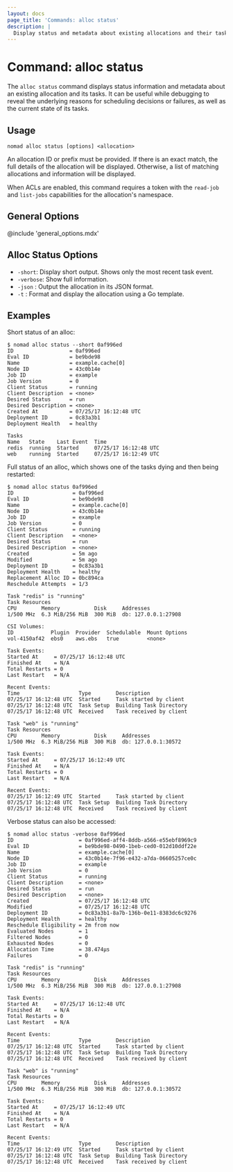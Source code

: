 ```yaml
---
layout: docs
page_title: 'Commands: alloc status'
description: |
  Display status and metadata about existing allocations and their tasks.
---
```


# Command: alloc status

The `alloc status` command displays status information and metadata
about an existing allocation and its tasks. It can be useful while
debugging to reveal the underlying reasons for scheduling decisions or
failures, as well as the current state of its tasks.

## Usage

```plaintext
nomad alloc status [options] <allocation>
```

An allocation ID or prefix must be provided. If there is an exact match, the
full details of the allocation will be displayed. Otherwise, a list of matching
allocations and information will be displayed.

When ACLs are enabled, this command requires a token with the `read-job` and
`list-jobs` capabilities for the allocation's namespace.

## General Options

@include 'general_options.mdx'

## Alloc Status Options

- `-short`: Display short output. Shows only the most recent task event.
- `-verbose`: Show full information.
- `-json` : Output the allocation in its JSON format.
- `-t` : Format and display the allocation using a Go template.

## Examples

Short status of an alloc:

```shell-session
$ nomad alloc status --short 0af996ed
ID                  = 0af996ed
Eval ID             = be9bde98
Name                = example.cache[0]
Node ID             = 43c0b14e
Job ID              = example
Job Version         = 0
Client Status       = running
Client Description  = <none>
Desired Status      = run
Desired Description = <none>
Created At          = 07/25/17 16:12:48 UTC
Deployment ID       = 0c83a3b1
Deployment Health   = healthy

Tasks
Name   State    Last Event  Time
redis  running  Started     07/25/17 16:12:48 UTC
web    running  Started     07/25/17 16:12:49 UTC
```

Full status of an alloc, which shows one of the tasks dying and then being restarted:

```shell-session
$ nomad alloc status 0af996ed
ID                   = 0af996ed
Eval ID              = be9bde98
Name                 = example.cache[0]
Node ID              = 43c0b14e
Job ID               = example
Job Version          = 0
Client Status        = running
Client Description   = <none>
Desired Status       = run
Desired Description  = <none>
Created              = 5m ago
Modified             = 5m ago
Deployment ID        = 0c83a3b1
Deployment Health    = healthy
Replacement Alloc ID = 0bc894ca
Reschedule Attempts  = 1/3

Task "redis" is "running"
Task Resources
CPU        Memory           Disk     Addresses
1/500 MHz  6.3 MiB/256 MiB  300 MiB  db: 127.0.0.1:27908

CSI Volumes:
ID            Plugin  Provider  Schedulable  Mount Options
vol-4150af42  ebs0    aws.ebs   true         <none>

Task Events:
Started At     = 07/25/17 16:12:48 UTC
Finished At    = N/A
Total Restarts = 0
Last Restart   = N/A

Recent Events:
Time                   Type        Description
07/25/17 16:12:48 UTC  Started     Task started by client
07/25/17 16:12:48 UTC  Task Setup  Building Task Directory
07/25/17 16:12:48 UTC  Received    Task received by client

Task "web" is "running"
Task Resources
CPU        Memory           Disk     Addresses
1/500 MHz  6.3 MiB/256 MiB  300 MiB  db: 127.0.0.1:30572

Task Events:
Started At     = 07/25/17 16:12:49 UTC
Finished At    = N/A
Total Restarts = 0
Last Restart   = N/A

Recent Events:
07/25/17 16:12:49 UTC  Started     Task started by client
07/25/17 16:12:48 UTC  Task Setup  Building Task Directory
07/25/17 16:12:48 UTC  Received    Task received by client
```

Verbose status can also be accessed:

```shell-session
$ nomad alloc status -verbose 0af996ed
ID                     = 0af996ed-aff4-8ddb-a566-e55ebf8969c9
Eval ID                = be9bde98-0490-1beb-ced0-012d10ddf22e
Name                   = example.cache[0]
Node ID                = 43c0b14e-7f96-e432-a7da-06605257ce0c
Job ID                 = example
Job Version            = 0
Client Status          = running
Client Description     = <none>
Desired Status         = run
Desired Description    = <none>
Created                = 07/25/17 16:12:48 UTC
Modified               = 07/25/17 16:12:48 UTC
Deployment ID          = 0c83a3b1-8a7b-136b-0e11-8383dc6c9276
Deployment Health      = healthy
Reschedule Eligibility = 2m from now
Evaluated Nodes        = 1
Filtered Nodes         = 0
Exhausted Nodes        = 0
Allocation Time        = 38.474µs
Failures               = 0

Task "redis" is "running"
Task Resources
CPU        Memory           Disk     Addresses
1/500 MHz  6.3 MiB/256 MiB  300 MiB  db: 127.0.0.1:27908

Task Events:
Started At     = 07/25/17 16:12:48 UTC
Finished At    = N/A
Total Restarts = 0
Last Restart   = N/A

Recent Events:
Time                   Type        Description
07/25/17 16:12:48 UTC  Started     Task started by client
07/25/17 16:12:48 UTC  Task Setup  Building Task Directory
07/25/17 16:12:48 UTC  Received    Task received by client

Task "web" is "running"
Task Resources
CPU        Memory           Disk     Addresses
1/500 MHz  6.3 MiB/256 MiB  300 MiB  db: 127.0.0.1:30572

Task Events:
Started At     = 07/25/17 16:12:49 UTC
Finished At    = N/A
Total Restarts = 0
Last Restart   = N/A

Recent Events:
Time                   Type        Description
07/25/17 16:12:49 UTC  Started     Task started by client
07/25/17 16:12:48 UTC  Task Setup  Building Task Directory
07/25/17 16:12:48 UTC  Received    Task received by client
```
